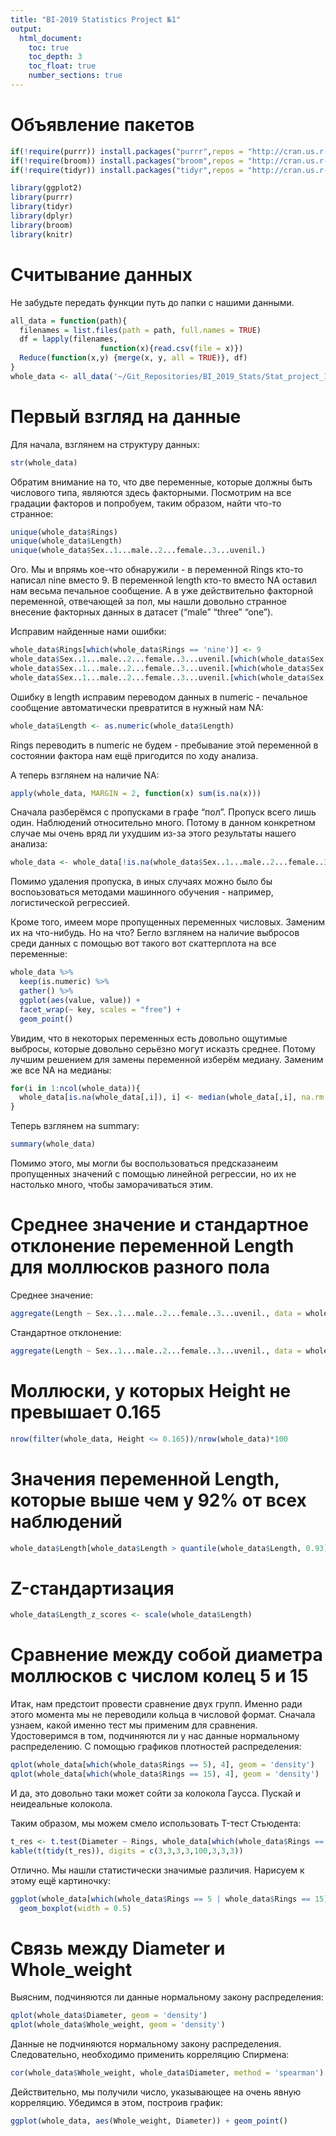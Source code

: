```yaml
---
title: "BI-2019 Statistics Project №1"
output: 
  html_document:
    toc: true 
    toc_depth: 3
    toc_float: true
    number_sections: true
---
```


# Объявление пакетов

```r
if(!require(purrr)) install.packages("purrr",repos = "http://cran.us.r-project.org")
if(!require(broom)) install.packages("broom",repos = "http://cran.us.r-project.org")
if(!require(tidyr)) install.packages("tidyr",repos = "http://cran.us.r-project.org")

library(ggplot2)
library(purrr)
library(tidyr)
library(dplyr)
library(broom)
library(knitr)
```


# Считывание данных

Не забудьте передать функции путь до папки с нашими данными.

```r
all_data = function(path){
  filenames = list.files(path = path, full.names = TRUE)
  df = lapply(filenames, 
                    function(x){read.csv(file = x)})
  Reduce(function(x,y) {merge(x, y, all = TRUE)}, df)
}
whole_data <- all_data('~/Git_Repositories/BI_2019_Stats/Stat_project_1/Data')
```


# Первый взгляд на данные

Для начала, взглянем на структуру данных:

```r
str(whole_data)
```

Обратим внимание на то, что две переменные, которые должны быть числового типа, являются здесь факторными. Посмотрим на все градации факторов и попробуем, таким образом, найти что-то странное:

```r
unique(whole_data$Rings)
unique(whole_data$Length)
unique(whole_data$Sex..1...male..2...female..3...uvenil.)

```

Ого. Мы и впрямь кое-что обнаружили - в переменной Rings кто-то написал nine вместо 9. В переменной length кто-то вместо NA оставил нам весьма печальное сообщение. А в уже действительно факторной переменной, отвечающей за пол, мы нашли довольно странное внесение факторных данных в датасет ("male"  "three" "one").

Исправим найденные нами ошибки:

```r
whole_data$Rings[which(whole_data$Rings == 'nine')] <- 9
whole_data$Sex..1...male..2...female..3...uvenil.[which(whole_data$Sex..1...male..2...female..3...uvenil. == 'male')] <- 1
whole_data$Sex..1...male..2...female..3...uvenil.[which(whole_data$Sex..1...male..2...female..3...uvenil. == 'three')] <- 3
whole_data$Sex..1...male..2...female..3...uvenil.[which(whole_data$Sex..1...male..2...female..3...uvenil. == 'one')] <- 1
```

Ошибку в length исправим переводом данных в numeric - печальное сообщение автоматически превратится в нужный нам NA:

```r
whole_data$Length <- as.numeric(whole_data$Length)
```

Rings переводить в numeric не будем - пребывание этой переменной в состоянии фактора нам ещё пригодится по ходу анализа.

А теперь взглянем на наличие NA:

```r
apply(whole_data, MARGIN = 2, function(x) sum(is.na(x)))
```

Сначала разберёмся с пропусками в графе "пол". Пропуск всего лишь один. Наблюдений относительно много. Потому в данном конкретном случае мы очень вряд ли ухудшим из-за этого результаты нашего анализа:

```r
whole_data <- whole_data[!is.na(whole_data$Sex..1...male..2...female..3...uvenil.), ]
```

Помимо удаления пропуска, в иных случаях можно было бы воспоьзоваться методами машинного обучения - например, логистической регрессией.


Кроме того, имеем море пропущенных переменных числовых. Заменим их на что-нибудь. Но на что?
Бегло взглянем на наличие выбросов среди данных с помощью вот такого вот скаттерплота на все переменные:

```r
whole_data %>%
  keep(is.numeric) %>% 
  gather() %>% 
  ggplot(aes(value, value)) +
  facet_wrap(~ key, scales = "free") +
  geom_point()
```

Увидим, что в некоторых переменных есть довольно ощутимые выбросы, которые довольно серьёзно могут исказть среднее. Потому лучшим решением для замены переменной изберём медиану. Заменим же все NA на медианы:

```r
for(i in 1:ncol(whole_data)){
  whole_data[is.na(whole_data[,i]), i] <- median(whole_data[,i], na.rm = TRUE) 
}
```

Теперь взглянем на summary:

```r
summary(whole_data)
```

Помимо этого, мы могли бы воспользоваться предсказанеим пропущенных значений с помощью линейной регрессии, но их не настолько много, чтобы заморачиваться этим.


# Среднее значение и стандартное отклонение переменной Length для моллюсков разного пола

Среднее значение:

```r
aggregate(Length ~ Sex..1...male..2...female..3...uvenil., data = whole_data, FUN = 'mean')
```

Стандартное отклонение:

```r
aggregate(Length ~ Sex..1...male..2...female..3...uvenil., data = whole_data, FUN = 'sd')
```

# Моллюски, у которых Height не превышает 0.165

```r
nrow(filter(whole_data, Height <= 0.165))/nrow(whole_data)*100
```


# Значения переменной Length, которые выше чем у 92% от всех наблюдений

```r
whole_data$Length[whole_data$Length > quantile(whole_data$Length, 0.93)]
```

# Z-стандартизация

```r
whole_data$Length_z_scores <- scale(whole_data$Length)
```

# Сравнение между собой диаметра моллюсков с числом колец 5 и 15

Итак, нам предстоит провести сравнение двух групп. Именно ради этого момента мы не переводили кольца в числовой формат. Сначала узнаем, какой именно тест мы применим для сравнения. Удостоверимся в том, подчиняются ли у нас данные нормальному распределению. С помощью графиков плотностей распределения:

```r
qplot(whole_data[which(whole_data$Rings == 5), 4], geom = 'density')
qplot(whole_data[which(whole_data$Rings == 15), 4], geom = 'density')
```

И да, это довольно таки может сойти за колокола Гаусса. Пускай и неидеальные колокола.

Таким образом, мы можем смело использовать T-тест Стьюдента:


```r
t_res <- t.test(Diameter ~ Rings, whole_data[which(whole_data$Rings == 5 | whole_data$Rings == 15), ])
kable(t(tidy(t_res)), digits = c(3,3,3,3,100,3,3,3))
```





Отлично. Мы нашли статистически значимые различия. Нарисуем к этому ещё картиночку:

```r
ggplot(whole_data[which(whole_data$Rings == 5 | whole_data$Rings == 15), ], aes(Rings, Diameter, color = Rings)) +
  geom_boxplot(width = 0.5)
```

# Связь между Diameter и Whole_weight

Выясним, подчиняются ли данные нормальному закону распределения:

```r
qplot(whole_data$Diameter, geom = 'density')
qplot(whole_data$Whole_weight, geom = 'density')
```

Данные не подчиняются нормальному закону распределения. Следовательно, необходимо применить корреляцию Спирмена:

```r
cor(whole_data$Whole_weight, whole_data$Diameter, method = 'spearman')
```

Действительно, мы получили число, указывающее на очень явную корреляцию. Убедимся в этом, построив график:

```r
ggplot(whole_data, aes(Whole_weight, Diameter)) + geom_point()
```

